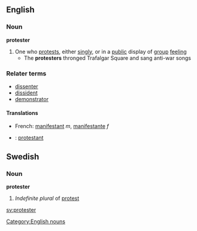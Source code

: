 ==English==
===Noun===
'''protester'''
#One who [[protest]]s, either [[singly]], or in a [[public]] display of [[group]] [[feeling]]
#* The '''protesters''' thronged Trafalgar Square and sang anti-war songs

===Relater terms===
*[[dissenter]]
*[[dissident]]
*[[demonstrator]]

====Translations====
*French: [[manifestant]] ''m'', [[manifestante]] ''f''
*{{sv}}: [[protestant]]

[[Category:English nouns]]

==Swedish==
===Noun===
'''protester'''

#''Indefinite plural'' of [[protest#Swedish|protest]]

[[sv:protester]]